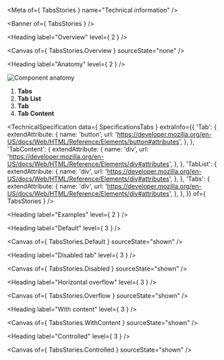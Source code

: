 
<Meta of={ TabsStories } name="Technical information" />

<Banner of={ TabsStories } />

<Heading label="Overview" level={ 2 } />

<Canvas of={ TabsStories.Overview } sourceState="none" />

<Heading label="Anatomy" level={ 2 } />

![Component anatomy](components/tabs/anatomy-tech.png "Component anatomy")

1. **Tabs**
2. **Tab List**
3. **Tab**
4. **Tab Content**

<TechnicalSpecification
  data={ SpecificationsTabs }
  extraInfo={{
    'Tab': {
      extendAttribute: {
        name: 'button',
        url: 'https://developer.mozilla.org/en-US/docs/Web/HTML/Reference/Elements/button#attributes',
      },
    },
    'TabContent': {
      extendAttribute: {
        name: 'div',
        url: 'https://developer.mozilla.org/en-US/docs/Web/HTML/Reference/Elements/div#attributes',
      },
    },
    'TabList': {
      extendAttribute: {
        name: 'div',
        url: 'https://developer.mozilla.org/en-US/docs/Web/HTML/Reference/Elements/div#attributes',
      },
    },
    'Tabs': {
      extendAttribute: {
        name: 'div',
        url: 'https://developer.mozilla.org/en-US/docs/Web/HTML/Reference/Elements/div#attributes',
      },
    },
  }}
  of={ TabsStories } />

<Heading label="Examples" level={ 2 } />

<Heading label="Default" level={ 3 } />

<Canvas of={ TabsStories.Default } sourceState="shown" />

<Heading label="Disabled tab" level={ 3 } />

<Canvas of={ TabsStories.Disabled } sourceState="shown" />

<Heading label="Horizontal overflow" level={ 3 } />

<Canvas of={ TabsStories.Overflow } sourceState="shown" />

<Heading label="With content" level={ 3 } />

<Canvas of={ TabsStories.WithContent } sourceState="shown" />

<Heading label="Controlled" level={ 3 } />

<Canvas of={ TabsStories.Controlled } sourceState="shown" />

